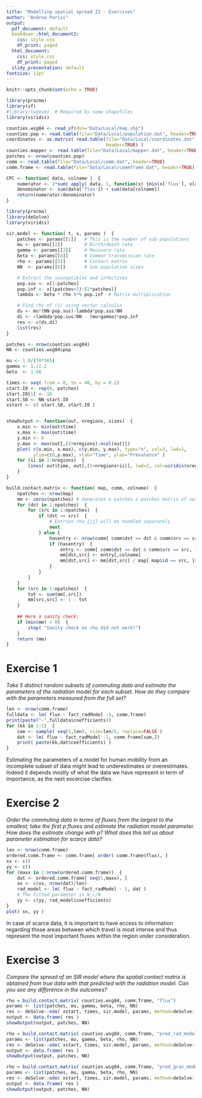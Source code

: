 ```yaml
---
title: "Modelling spatial spread II - Exercises"
author: "Andrea Parisi"
output:
  pdf_document: default
  bookdown::html_document2:
    css: style.css
    df_print: paged
  html_document:
    css: style.css
    df_print: paged
  slidy_presentation: default
fontsize: 12pt
---
```

\sffamily

```r
knitr::opts_chunk$set(echo = TRUE)
```

```r
library(pracma)
library(sf)
#library(lwgeom)  # Required by some shapefiles
library(viridis)
```

```r
counties.wsg84 <- read_sf(dsn="Data/Local/map.shp")
counties.pop <- read.table(file="Data/Local/population.dat", header=TRUE)
coordinates <- as.matrix( read.table(file="Data/Local/coordinates.dat",
									 header=TRUE) )
counties.mapper <- read.table(file="Data/Local/mapper.dat", header=TRUE)
patches <- nrow(counties.pop)
comm <- read.table(file="Data/Local/comm.dat", header=TRUE)
comm.frame <- read.table(file="Data/Local/commframe.dat", header=TRUE)

CPC <- function( data, colname )  {
	numerator <- 2*sum( apply( data, 1, function(x) {min(x['flux'], x[colname])}) )
	denominator <- sum(data['flux']) + sum(data[colname])
	return(numerator/denominator)
}
```

```r
library(pracma)
library(deSolve)
library(viridis)

sir.model <- function( t, x, params )  {
	patches <- params[[1]]   # This is the number of sub-populations
	mu <- params[[2]]        # Birth/death rate
	gamma <- params[[3]]     # Recovery rate
	beta <- params[[4]]      # Common transmission rate
	rho <- params[[5]]       # Contact matrix
	NN  <- params[[6]]       # Sub-population sizes

	# Extract the susceptibles and infectives
	pop.sus <- x[1:patches]
	pop.inf <- x[(patches+1):(2*patches)]
	lambda <- beta * rho %*% pop.inf  # Matrix multiplication

	# Find rhs of (1) using vector calculus
	ds <- mu*(NN-pop.sus)-lambda*pop.sus/NN
	di <- +lambda*pop.sus/NN - (mu+gamma)*pop.inf
	res <- c(ds,di)
	list(res)
}

patches <- nrow(counties.wsg84)
NN <- counties.wsg84$pop

mu <- 1.0/(70*365)
gamma <- 1./2.2
beta  <- 1.66

times <- seq( from = 0, to = 40, by = 0.1)
start.I0 <- rep(0, patches)
start.I0[1] <- 10
start.S0 <- NN-start.I0
xstart <- c( start.S0, start.I0 )


showOutput <- function(out, nregions, sizes)  {
	x.min <- min(out$time)
	x.max <- max(out$time)
	y.min <- 0
	y.max <- max(out[,(2+nregions):ncol(out)])
	plot( c(x.min, x.max), c(y.min, y.max), type="n", col=3, lwd=2,
		  ylim=c(0,y.max), xlab="Time", ylab="Prevalence" )
	for (ii in 1:nregions)  {
		lines( out$time, out[,(1+nregions+ii)], lwd=2, col=viridis(nregions)[ii] )
	}
}

build.contact.matrix <- function( map, comm, colname)  {
	npatches <- nrow(map)
	mm <- zeros(npatches) # Generates a patches x patches matrix of zeros
	for (dst in 1:npatches)  {
		for (src in 1:npatches)  {
			if (dst == src)  {
				# Entries rho_{jj} will be handled separately
				next
			} else {
				hasentry <- nrow(comm[ comm$dst == dst & comm$src == src, ])
				if (hasentry)  {
					entry <- comm[ comm$dst == dst & comm$src == src, ]
					mm[dst,src] <- entry[,colname]
					mm[dst,src] <- mm[dst,src] / map[ map$id == src, ]$pop
				}
			}
		}
	}
	for (src in 1:npatches)  {
		tot <- sum(mm[,src])
		mm[src,src] <- 1 - tot
	}
	
	## Here a sanity check:
	if (min(mm) < 0)  {
		stop( "Sanity check on rho did not work!")
	}
	return (mm)
}

```


# **Exercise 1**

*Take 5 distinct random subsets of commuting data and estimate the parameters of the radiation model for each subset.  How do they compare with the parameters measured from the full set?*
```r
len <- nrow(comm.frame)
fulldata <- lm( flux ~ fact_radModel -1, comm.frame)
print(paste("-",fulldata$coefficients))
for (kk in 1:5)  {
	sam <- sample( seq(1,len), size=len/5, replace=FALSE )
	dat <- lm( flux ~ fact_radModel -1, comm.frame[sam,])
	print( paste(kk,dat$coefficients) )
}
```

Estimating the parameters of a model for human mobility from an incomplete subset of data might lead to underestimates or overestimates.  Indeed it depends mostly of what the data we have represent in term of importance, as the next excercise clarifies.


# **Exercise 2**

*Order the commuting data in terms of fluxes from the largest to the smallest; take the first $p$ fluxes and estimate the radiation model parameter. How does the esitmate change with $p$?  What does this tell us about parameter estimation for scarce data?*


```r
len <- nrow(comm.frame)
ordered.comm.frame <- comm.frame[ order(-comm.frame$flux), ]
xx <- c()
yy <- c()
for (maxx in 1:nrow(ordered.comm.frame))  {
	dat <- ordered.comm.frame[ seq(1,maxx), ]
	xx <- c(xx, nrow(dat)/len)
	rad_model <- lm( flux ~ fact_radModel - 1, dat )
	# The fitted parameter is N_c/N
	yy <- c(yy, rad_model$coefficients)
}
plot( xx, yy )
```

In case of scarce data, it is important to have access to information regarding those areas between which travel is most intense and thus represent the most important fluxes within the region under consideration.



# **Exercise 3**

*Compare the spread of an SIR model where the spatial contact matrix is obtained from true data with that predicted with the radiation model. Can you see any difference in the outcomes?*

```r
rho = build.contact.matrix( counties.wsg84, comm.frame, "flux")
params <- list(patches, mu, gamma, beta, rho, NN)
res <- deSolve::ode( xstart, times, sir.model, params, method=deSolve::rk4 )
output <- data.frame( res )
showOutput(output, patches, NN)

rho = build.contact.matrix( counties.wsg84, comm.frame, "pred_rad_model")
params <- list(patches, mu, gamma, beta, rho, NN)
res <- deSolve::ode( xstart, times, sir.model, params, method=deSolve::rk4 )
output <- data.frame( res )
showOutput(output, patches, NN)

rho = build.contact.matrix( counties.wsg84, comm.frame, "pred_grav_model")
params <- list(patches, mu, gamma, beta, rho, NN)
res <- deSolve::ode( xstart, times, sir.model, params, method=deSolve::rk4 )
output <- data.frame( res )
showOutput(output, patches, NN)
```
